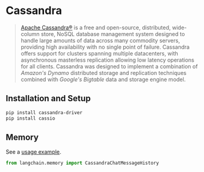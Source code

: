 # Cassandra

>[Apache Cassandra®](https://cassandra.apache.org/) is a free and open-source, distributed, wide-column 
> store, NoSQL database management system designed to handle large amounts of data across many commodity servers, 
> providing high availability with no single point of failure. Cassandra offers support for clusters spanning 
> multiple datacenters, with asynchronous masterless replication allowing low latency operations for all clients. 
> Cassandra was designed to implement a combination of _Amazon's Dynamo_ distributed storage and replication 
> techniques combined with _Google's Bigtable_ data and storage engine model.
 
## Installation and Setup

```bash
pip install cassandra-driver
pip install cassio
```



## Memory

See a [usage example](/docs/modules/memory/integrations/cassandra_chat_message_history.html).

```python
from langchain.memory import CassandraChatMessageHistory
```
